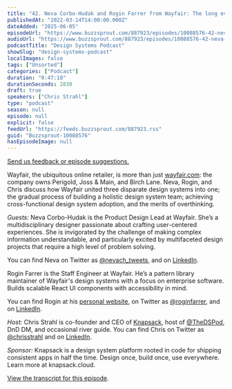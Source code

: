 ```yaml
---
title: "42. Neva Corbo-Hudak and Rogin Farrer from Wayfair: The long evolution of a web design system"
publishedAt: "2022-03-14T14:00:00.000Z"
dateAdded: "2025-06-05"
episodeUrl: "https://www.buzzsprout.com/887923/episodes/10088576-42-neva-corbo-hudak-and-rogin-farrer-from-wayfair-the-long-evolution-of-a-web-design-system.mp3"
audioUrl: "https://www.buzzsprout.com/887923/episodes/10088576-42-neva-corbo-hudak-and-rogin-farrer-from-wayfair-the-long-evolution-of-a-web-design-system.mp3"
podcastTitle: "Design Systems Podcast"
showSlug: "design-systems-podcast"
localImages: false
tags: ["Unsorted"]
categories: ["Podcast"]
duration: "0:47:10"
durationSeconds: 2830
draft: true
speakers: ["Chris Strahl"]
type: "podcast"
season: null
episode: null
explicit: false
feedUrl: "https://feeds.buzzsprout.com/887923.rss"
guid: "Buzzsprout-10088576"
hasEpisodeImage: null
---
```

[Send us feedback or episode suggestions.](https://www.buzzsprout.com/twilio/text_messages/887923/open_sms)

Wayfair, the ubiquitous online retailer, is more than just [wayfair.com](http://wayfair.com): the company owns Perigold, Joss & Main, and Birch Lane. Neva, Rogin, and Chris discuss how Wayfair united three disparate design systems into one; the gradual process of building a holistic design system team; achieving cross-functional design system adoption, and the merits of overthinking.

_Guests:_ Neva Corbo-Hudak is the Product Design Lead at Wayfair. She’s a multidisciplinary designer passionate about crafting user-centered experiences. She is invigorated by the challenge of making complex information understandable, and particularly excited by multifaceted design projects that require a high level of problem solving. 

You can find Neva on Twitter as [@nevach\_tweets](http://twitter.com/nevach_tweets), and on [LinkedIn](https://www.linkedin.com/in/nevach/).

Rogin Farrer is the Staff Engineer at Wayfair. He’s a pattern library maintainer of Wayfair's design systems with a focus on enterprise software. Builds scalable React UI components with accessibility in mind. 

You can find Rogin at his [personal website](https://www.rogin.xyz/), on Twitter as [@roginfarrer](https://twitter.com/roginfarrer), and on [LinkedIn](https://www.linkedin.com/in/roginfarrer/).

_Host:_ Chris Strahl is co-founder and CEO of [Knapsack](https://www.knapsack.cloud/), host of [@TheDSPod](https://twitter.com/thedspod), DnD DM, and occasional river guide. You can find Chris on Twitter as [@chrisstrahl](https://twitter.com/chrisstrahl) and on [LinkedIn](https://www.linkedin.com/in/chrisstrahl/).

_Sponsor:_ Knapsack is a design system platform rooted in code for shipping consistent apps in half the time. Design once, build once, use everywhere. Learn more at knapsack.cloud.

[View the transcript for this episode](http://www.knapsack.cloud/blog/www.knapsack.cloud/blog/dsp-42-the-long-evolution-of-a-web-design-system).

